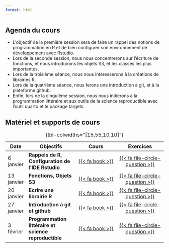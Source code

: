 ```yaml
---
format: html
---
```


## Agenda du cours

- L'objectif de la première session sera de faire un rappel des notions de programmation en R et de bien configurer son environnement de développement avec Rstudio.
- Lors de la seconde session, nous nous concentrerons sur l'écriture de fonctions, et nous introduirons les objets S3, et les classes les plus importantes. 
- Lors de la troisième séance, nous nous intéresserons à la créations de librairies R.
- Lors de la quatrième séance, nous ferons une introduction à git, et à la plateforme github.
- Enfin, lors de la cinquième session, nous nous initierons à la programmation littéraire et aux outils de la science reproductible avec l'outil quarto et le package targets.

## Matériel et supports de cours



| Date       | Objectifs                                             | Cours                                          | Exercices                                              |
|------------|-------------------------------------------------------|:----------------------------------------------:|:-----------------------------------------------------:|
| 6 janvier  | **Rappels de R, Configuration de l'IDE Rstudio**      | [{{< fa book >}}](/slides/01-week-lesson.html) | [{{< fa file-circle-question >}}](/exercises/01-week-exo.html) |
| 13 janvier | **Fonctions, Objets S3**                              | [{{< fa book >}}](/slides/02-week-lesson.html) | [{{< fa file-circle-question >}}](/exercises/02-week-exo.html) |
| 20 janvier | **Ecrire une librairie R**                            | [{{< fa book >}}](/slides/03-week-lesson.html) | [{{< fa file-circle-question >}}](/exercises/03-week-exo.html) |
| 27 janvier | **Introduction à git et github**                      | [{{< fa book >}}](/slides/04-week-lesson.html) | [{{< fa file-circle-question >}}](/exercises/04-week-exo.html) |
| 3 février  | **Programmation littéraire et science reproductible** | [{{< fa book >}}](/slides/05-week-lesson.html) | [{{< fa file-circle-question >}}](/exercises/05-week-exo.html) |


: {tbl-colwidths="\[15,55,10,10\]"}
